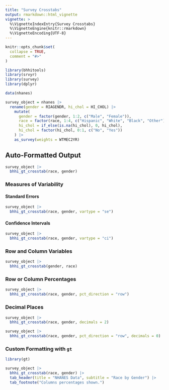 ```yaml
---
title: "Survey Crosstabs"
output: rmarkdown::html_vignette
vignette: >
  %\VignetteIndexEntry{Survey Crosstabs}
  %\VignetteEngine{knitr::rmarkdown}
  %\VignetteEncoding{UTF-8}
---
```


```r
knitr::opts_chunk$set(
  collapse = TRUE,
  comment = "#>"
)
```

```r
library(bhhitools)
library(srvyr)
library(survey)
library(dplyr)

data(nhanes)
```

```r
survey_object = nhanes |> 
  rename(gender = RIAGENDR, hi_chol = HI_CHOL) |>
    mutate(
      gender = factor(gender, 1:2, c("Male", "Female")),
      race = factor(race, 1:4, c("Hispanic", "White", "Black", "Other")),
      hi_chol = if_else(is.na(hi_chol), 0, hi_chol),
      hi_chol = factor(hi_chol, 0:1, c("No", "Yes"))
    ) |>
    as_survey(weights = WTMEC2YR)
```

## Auto-Formatted Output

```r
survey_object |> 
  bhhi_gt_crosstab(race, gender)
```

### Measures of Variability

#### Standard Errors

```r
survey_object |> 
  bhhi_gt_crosstab(race, gender, vartype = "se")
```

#### Confidence Intervals

```r
survey_object |> 
  bhhi_gt_crosstab(race, gender, vartype = "ci")
```

### Row and Column Variables

```r
survey_object |> 
  bhhi_gt_crosstab(gender, race)
```


### Row or Column Percentages

```r
survey_object |> 
  bhhi_gt_crosstab(race, gender, pct_direction = "row")
```

### Decimal Places

```r
survey_object |> 
  bhhi_gt_crosstab(race, gender, decimals = 2)
```

```r
survey_object |> 
  bhhi_gt_crosstab(race, gender, pct_direction = "row", decimals = 0)
```

### Custom Formatting with `gt`

```r
library(gt)

survey_object |> 
  bhhi_gt_crosstab(race, gender) |> 
  tab_header(title = "NHANES Data", subtitle = "Race by Gender") |> 
  tab_footnote("Columns percentages shown.")
```

